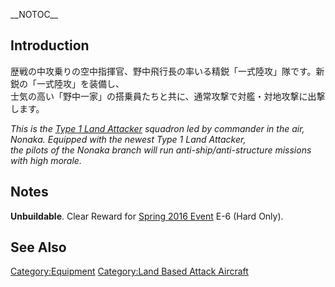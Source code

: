 __NOTOC__
{{EquipmentInfo|170}}

==Introduction==
歴戦の中攻乗りの空中指揮官、野中飛行長の率いる精鋭「一式陸攻」隊です。新鋭の「一式陸攻」を装備し、<br />
士気の高い「野中一家」の搭乗員たちと共に、通常攻撃で対艦・対地攻撃に出撃します。

''This is the [[Type 1 Land Attacker]] squadron led by commander in the air, Nonaka. Equipped with the newest Type 1 Land Attacker,''<br/>
''the pilots of the Nonaka branch will run anti-ship/anti-structure missions with high morale.''

==Notes==
'''Unbuildable'''. Clear Reward for [[Spring 2016 Event#E-6|Spring 2016 Event]]  E-6 (Hard Only).

==See Also==
{{Equipmentlist}}
[[Category:Equipment]]
[[Category:Land Based Attack Aircraft]]